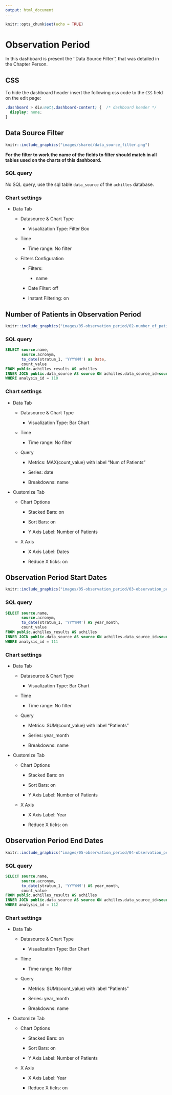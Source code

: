 ```yaml
---
output: html_document
---
```


```r
knitr::opts_chunk$set(echo = TRUE)
```

# Observation Period

<!-- Discuss the goal of this dashboard... TO DO -->

In this dashboard is present the ''Data Source Filter'', that was detailed in the Chapter Person.

## CSS

To hide the dashboard header insert the following css code to the `CSS` field on the edit page:

```css
.dashboard > div:not(.dashboard-content) {  /* dashboard header */
  display: none;
}
```

## Data Source Filter

```r
knitr::include_graphics("images/shared/data_source_filter.png")
```

**For the filter to work the name of the fields to filter should match in all tables used on the charts of this dashboard.**

### SQL query

No SQL query, use the sql table `data_source` of the `achilles` database.

### Chart settings

- Data Tab

  - Datasource & Chart Type

    - Visualization Type: Filter Box

  - Time

    - Time range: No filter

  - Filters Configuration

    - Filters:

      - name

    - Date Filter: off

    - Instant Filtering: on


## Number of Patients in Observation Period

```r
knitr::include_graphics("images/05-observation_period/02-number_of_patients_in_observation_period.png")
```

### SQL query

```sql
SELECT source.name,
       source.acronym,
       to_date(stratum_1, 'YYYYMM') as Date,
       count_value
FROM public.achilles_results AS achilles
INNER JOIN public.data_source AS source ON achilles.data_source_id=source.id
WHERE analysis_id = 110
```

### Chart settings

- Data Tab

  - Datasource & Chart Type

    - Visualization Type: Bar Chart

  - Time

    - Time range: No filter

  - Query

    - Metrics: MAX(count_value) with label "Num of Patients"

    - Series: date

    - Breakdowns: name

- Customize Tab

  - Chart Options

    - Stacked Bars: on

    - Sort Bars: on

    - Y Axis Label: Number of Patients

  - X Axis

    - X Axis Label: Dates

    - Reduce X ticks: on


## Observation Period Start Dates

```r
knitr::include_graphics("images/05-observation_period/03-observation_period_start_dates.png")
```

### SQL query

```sql
SELECT source.name,
       source.acronym,
       to_date(stratum_1, 'YYYYMM') AS year_month,
       count_value
FROM public.achilles_results AS achilles
INNER JOIN public.data_source AS source ON achilles.data_source_id=source.id
WHERE analysis_id = 111
```

### Chart settings

- Data Tab

  - Datasource & Chart Type

    - Visualization Type: Bar Chart

  - Time

    - Time range: No filter

  - Query

    - Metrics: SUM(count_value) with label "Patients"

    - Series: year_month

    - Breakdowns: name

- Customize Tab

  - Chart Options

    - Stacked Bars: on

    - Sort Bars: on

    - Y Axis Label: Number of Patients

  - X Axis

    - X Axis Label: Year

    - Reduce X ticks: on


## Observation Period End Dates

```r
knitr::include_graphics("images/05-observation_period/04-observation_period_end_dates.png")
```

### SQL query

```sql
SELECT source.name,
       source.acronym,
       to_date(stratum_1, 'YYYYMM') AS year_month,
       count_value
FROM public.achilles_results AS achilles
INNER JOIN public.data_source AS source ON achilles.data_source_id=source.id
WHERE analysis_id = 112
```

### Chart settings

- Data Tab

  - Datasource & Chart Type

    - Visualization Type: Bar Chart

  - Time

    - Time range: No filter

  - Query

    - Metrics: SUM(count_value) with label "Patients"

    - Series: year_month

    - Breakdowns: name

- Customize Tab

  - Chart Options

    - Stacked Bars: on

    - Sort Bars: on

    - Y Axis Label: Number of Patients

  - X Axis

    - X Axis Label: Year

    - Reduce X ticks: on
